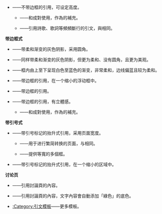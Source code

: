 * {{tl|Quote}}——不带边框的引用，可设定高度。
** {{tl|QuoteH}}——和{{tl|QuoteF}}成對使用，作為{{tl|Quote}}的補充。
** {{tl|Poemquote}}——引用詩歌、歌詞等頻頻斷行的引文，與{{tl|Quote}}相同。

'''带边框式'''
* {{tl|Wquote}}——带柔和渐变的灰色阴影，采用圆角。
* {{tl|现代显示框}}——同样带柔和渐变的灰色阴影，但更为柔和、没有圆角，且更为美观。
* {{tl|现代蓝边、渐变底纹显示框}}——框内由上至下呈现白色至蓝色的渐变，非常柔和，边线偏蓝且较为柔和。
* {{tl|Quote box}}——带边框的引用，在一个缩小的浮动框中。
* {{tl|Quote frame}}——带边框的引用。
* {{tl|Squote}}——带边框的引用，有立體感。
** {{tl|SquoteH}}——和{{tl|SquoteF}}成對使用，作為{{tl|Squote}}的補充。

'''带引号式'''

* {{tl|Cquote}}——带引号标记的抬升式引用，采用页面宽度。
** {{tl|Cquote 3}}——用于进行繁简转换的页面，与{{tl|Cquote}}相同。
** {{tl|Cquotes}}——提供等寬的多個{{tl|Cquote}}框。
* {{tl|Rquote}}——带引号标记的抬升式引用，在一个缩小的区域中。

'''讨论页'''

* {{tl|Talk quote inline}}——引用討論頁的內容。
* {{tl|Template:Talk quote block}}——引用討論頁的內容，文字內容會自動添加「綠色」的底色。
* [[:Category:引文模板]]——更多模板。
<noinclude>{{Documentation}}</noinclude>